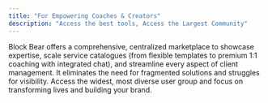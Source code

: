 ```yaml
---
title: "For Empowering Coaches & Creators"
description: "Access the best tools, Access the Largest Community"
---
```


Block Bear offers a comprehensive, centralized marketplace to showcase expertise, scale
service catalogues (from flexible templates to premium 1:1 coaching with integrated chat), and
streamline every aspect of client management. It eliminates the need for fragmented solutions
and struggles for visibility. Access the widest, most diverse user group and focus on
transforming lives and building your brand.
